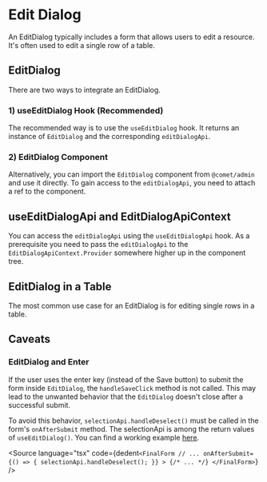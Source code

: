 

<Meta title="Docs/Components/Edit Dialog" />

# Edit Dialog

An EditDialog typically includes a form that allows users to edit a resource.
It's often used to edit a single row of a table.

## EditDialog

There are two ways to integrate an EditDialog.

### 1) useEditDialog Hook (Recommended)

The recommended way is to use the `useEditDialog` hook.
It returns an instance of `EditDialog` and the corresponding `editDialogApi`.

<Canvas>
    <Story id="stories-components-editdialog-useeditdialog--useeditdialog" />
</Canvas>

### 2) EditDialog Component

Alternatively, you can import the `EditDialog` component from `@comet/admin` and use it directly.
To gain access to the `editDialogApi`, you need to attach a ref to the component.

<Canvas>
    <Story id="stories-components-editdialog-edit-dialog--edit-dialog" />
</Canvas>

## useEditDialogApi and EditDialogApiContext

You can access the `editDialogApi` using the `useEditDialogApi` hook.
As a prerequisite you need to pass the `editDialogApi` to the `EditDialogApiContext.Provider` somewhere higher up
in the component tree.

<Canvas>
    <Story id="stories-components-editdialog-useeditdialogapi--useeditdialogapi" />
</Canvas>

## EditDialog in a Table

The most common use case for an EditDialog is for editing single rows in a table.

<Canvas>
    <Story id="stories-components-editdialog-editdialogusertable--edit-dialog-user-table" />
</Canvas>

## Caveats

### EditDialog and Enter

If the user uses the enter key (instead of the Save button) to submit the form inside `EditDialog`,
the `handleSaveClick` method is not called.
This may lead to the unwanted behavior that the `EditDialog` doesn't close after a successful submit.

To avoid this behavior, `selectionApi.handleDeselect()` must be called in the form's `onAfterSubmit` method.
The selectionApi is among the return values of `useEditDialog()`.
You can find a working example [here](#editdialog-in-a-table).

<Source
    language="tsx"
    code={dedent`
    <FinalForm
        // ...
        onAfterSubmit={() => {
            selectionApi.handleDeselect();
        }}
    >
        {/* ... */}
    </FinalForm>
`}
/>
